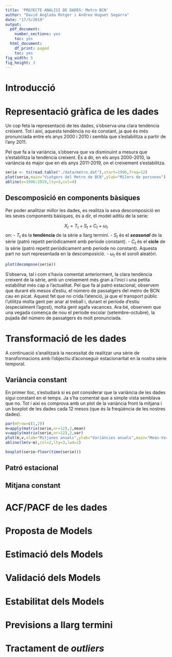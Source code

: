 ```yaml
---
title: 'PROJECTE ANÀLISI DE DADES: Metro BCN'
author: "David Anglada Rotger i Andreu Huguet Segarra"
date: "17/5/2019"
output:
  pdf_document:
    number_sections: yes
    toc: yes
  html_document:
    df_print: paged
    toc: yes
fig_width: 5
fig_height: 3
---
```


# Introducció

# Representació gràfica de les dades

Un cop feta la representació de les dades, s'observa una clara tendència creixent. Tot i així, aquesta tendència no és constant, ja que és més pronunciada entre els anys 2000 i 2010 i sembla que s'estabilitza a partir de l'any 2011. 

Pel que fa a la variància, s'observa que va disminuïnt a mesura que s'estabilitza la tendència creixent. És a dir, en els anys 2000-2010, la variància és major que en els anys 2011-2019, on el creixement s'estabilitza.

```r
serie <- ts(read.table("./data/metro.dat"),start=1996,freq=12)
plot(serie,main="Viatgers del Metro de BCN",ylab="Milers de persones")
abline(v=1996:2019,lty=3,col=4)
```

## Descomposició en components bàsiques

Per poder analitzar millor les dades, es realitza la seva descomposició en les seves components bàsiques, és a dir, el model aditiu de la serie:

$$ X_t = T_t + S_t + C_t + \omega_t $$
on:
- $T_t$ és la **tendència** de la sèrie a llarg termini.
- $S_t$ és el __*seasonal*__ de la sèrie (patró repetit periòdicament amb període constant).
- $C_t$ és el **cicle** de la sèrie (patró repetit periòdicament amb període no constant). Aquesta part no surt representada en la descomposició.
- $\omega_t$ és el soroll aleatòri.

```r
plot(decompose(serie))
```

S'observa, tal i com s'havia comentat anteriorment, la clara tendència creixent de la sèrie, amb un creixement més gran a l'inici i una petita estabilitat més cap a l'actualitat. Pel que fa al patró estacional, observem que durant els mesos d'estiu, el número de passatgers del metro de BCN cau en picat. Aquest fet que no crida l'atenció, ja que el transport públic l'utilitza molta gent per anar al treball i, durant el període d'estiu (especialment l'agost), molta gent agafa vacances. Ara bé, observem que una vegada comença de nou el període escolar (setembre-octubre), la pujada del número de passatgers és molt pronunciada.

# Transformació de les dades

A continuació s'analitzarà la necessitat de realitzar una sèrie de transformacions amb l'objectiu d'aconseguir estacionaritat en la nostra sèrie temporal.

## Variància constant

En primer lloc, s'estudiarà si es pot considerar que la variància de les dades sigui constant en el temps. Ja s'ha comentat que a simple vista semblava que no. Tot i així es comprova amb un plot de la variància front la mitjana i un boxplot de les dades cada 12 mesos (que és la freqüència de les nostres dades).

```r
par(mfrow=c(1,2))
m=apply(matrix(serie,nr=12),2,mean)
v=apply(matrix(serie,nr=12),2,var)
plot(m,v,xlab="Mitjanes anuals",ylab="Variàncies anuals",main="Mean-Variance Plot")
abline(lm(v~m),col=2,lty=3,lwd=2)

boxplot(serie~floor(time(serie)))
```



## Patró estacional

## Mitjana constant

# ACF/PACF de les dades

# Proposta de Models

# Estimació dels Models

# Validació dels Models

# Estabilitat dels Models

# Previsions a llarg termini

# Tractament de *outliers*
